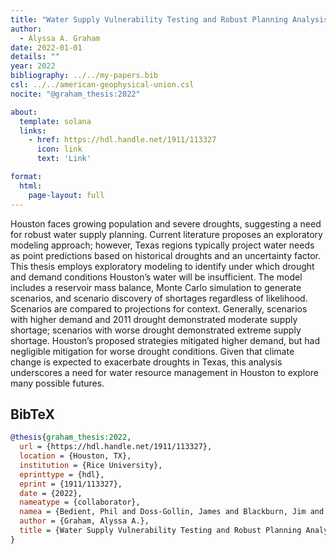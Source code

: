```yaml
---
title: "Water Supply Vulnerability Testing and Robust Planning Analysis With Exploratory Modeling Under Deep Uncertainty"
author:
  - Alyssa A. Graham
date: 2022-01-01
details: ""
year: 2022
bibliography: ../../my-papers.bib
csl: ../../american-geophysical-union.csl
nocite: "@graham_thesis:2022"

about:
  template: solana
  links:
    - href: https://hdl.handle.net/1911/113327
      icon: link
      text: 'Link'

format:
  html:
    page-layout: full
---
```


Houston faces growing population and severe droughts, suggesting a need for robust water supply planning. Current literature proposes an exploratory modeling approach; however, Texas regions typically project water needs as point predictions based on historical droughts and an uncertainty factor. This thesis employs exploratory modeling to identify under which drought and demand conditions Houston’s water will be insufficient. The model includes a reservoir mass balance, Monte Carlo simulation to generate scenarios, and scenario discovery of shortages regardless of likelihood. Scenarios are compared to projections for context. Generally, scenarios with higher demand and 2011 drought demonstrated moderate supply shortage; scenarios with worse drought demonstrated extreme supply shortage. Houston’s proposed strategies mitigated higher demand, but had negligible mitigation for worse drought conditions. Given that climate change is expected to exacerbate droughts in Texas, this analysis underscores a need for water resource management in Houston to explore many possible futures.

## BibTeX

```bibtex
@thesis{graham_thesis:2022,
  url = {https://hdl.handle.net/1911/113327},
  location = {Houston, TX},
  institution = {Rice University},
  eprinttype = {hdl},
  eprint = {1911/113327},
  date = {2022},
  nameatype = {collaborator},
  namea = {Bedient, Phil and Doss-Gollin, James and Blackburn, Jim and Segner, Ed},
  author = {Graham, Alyssa A.},
  title = {Water Supply Vulnerability Testing and Robust Planning Analysis with Exploratory Modeling under Deep Uncertainty},
}
```